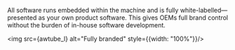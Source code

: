 
All software runs embedded within the machine and is fully white-labelled—presented as your own product software.
This gives OEMs full brand control without the burden of in-house software development.

<img src={awtube_l} alt="Fully branded" style={{width: "100%"}}/>
